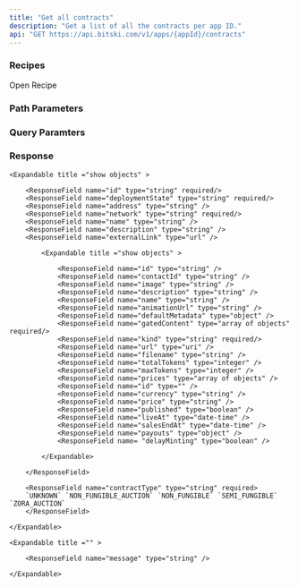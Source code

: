 ```yaml
---
title: "Get all contracts"
description: "Get a list of all the contracts per app ID."
api: "GET https://api.bitski.com/v1/apps/{appId}/contracts"
---
```


### Recipes

<Card title="Create an NFT contract" icon="file-signature" href="/recipes/create-nft-contract">
  Open Recipe
</Card>

### Path Parameters

<ParamField path="appId" type="string" required />

### Query Paramters

<ParamField query="include_token_templates" type="boolean" />

### Response

<ParamField body="contracts" type="array of objects" required>

    <Expandable title ="show objects" >

        <ResponseField name="id" type="string" required/>
        <ResponseField name="deploymentState" type="string" required/>
        <ResponseField name="address" type="string" />
        <ResponseField name="network" type="string" required/>
        <ResponseField name="name" type="string" />
        <ResponseField name="description" type="string" />
        <ResponseField name="externalLink" type="url" />

 <ResponseField name="tokenTemplates" type="array of objects" >

            <Expandable title ="show objects" >

                <ResponseField name="id" type="string" />
                <ResponseField name="contactId" type="string" />
                <ResponseField name="image" type="string" />
                <ResponseField name="description" type="string" />
                <ResponseField name="name" type="string" />
                <ResponseField name="animationUrl" type="string" />
                <ResponseField name="defaultMetadata" type="object" />
                <ResponseField name="gatedContent" type="array of objects" required/>
                <ResponseField name="kind" type="string" required/>
                <ResponseField name="url" type="uri" />
                <ResponseField name="filename" type="string" />
                <ResponseField name="totalTokens" type="integer" />
                <ResponseField name="maxTokens" type="integer" />
                <ResponseField name="prices" type="array of objects" />
                <ResponseField name="id" type="" />
                <ResponseField name="currency" type="string" />
                <ResponseField name="price" type="string" />
                <ResponseField name="published" type="boolean" />
                <ResponseField name="liveAt" type="date-time" />
                <ResponseField name="salesEndAt" type="date-time" />
                <ResponseField name="payouts" type="object" />
                <ResponseField name= "delayMinting" type="boolean" />

            </Expandable>

        </ResponseField>

        <ResponseField name="contractType" type="string" required>
        `UNKNOWN` `NON_FUNGIBLE_AUCTION` `NON_FUNGIBLE` `SEMI_FUNGIBLE` `ZORA_AUCTION`
        </ResponseField>

    </Expandable>

</ParamField>

<ParamField body= "error" type="object" required >
  
    <Expandable title ="" >

        <ResponseField name="message" type="string" />

    </Expandable>

</ParamField>
